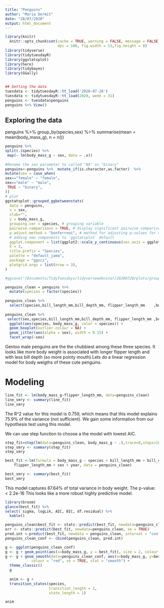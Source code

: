 ```yaml
---
title: "Penguins"
author: "Maria Dermit"
date: "28/07/2020"
output: html_document
---
```


```r
library(knitr)
  knitr::opts_chunk$set(cache = TRUE, warning = FALSE, message = FALSE, echo=TRUE, 
                        dpi = 100, fig.width = 13,fig.height = 8)
library(tidyverse)
library(tidytuesdayR)
library(ggstatsplot)
library(here)
library(tidybayes)
library(GGally)
  

```

```r


## Getting the data
tuesdata <- tidytuesdayR::tt_load('2020-07-28')
tuesdata <- tidytuesdayR::tt_load(2020, week = 31)
penguins <- tuesdata$penguins
penguins %>% View()
```



## Exploring the data
penguins %>% group_by(species,sex) %>% 
 summarise(mean = mean(body_mass_g), n = n())
```r

penguins %>%
split(.$species) %>%
 map(~ lm(body_mass_g ~ sex, data = .x))
 
#Rename the sex parameter to called "NA" as "binary"
penguins<-penguins %>%  mutate_if(is.character,as.factor)  %>% 
mutate(sex = case_when(
sex=="female" ~ "female",
sex=="male" ~ "male",
 TRUE ~ "binary",
))
# plot
ggstatsplot::grouped_ggbetweenstats(
  data = penguins,
  x = sex,    
  xlab="",
  y = body_mass_g,
  grouping.var = species, # grouping variable
  pairwise.comparisons = TRUE, # display significant pairwise comparisons
  p.adjust.method = "bonferroni", # method for adjusting p-values for multiple comparisons
  # adding new components to `ggstatsplot` default
  ggplot.component = list(ggplot2::scale_y_continuous(sec.axis = ggplot2::dup_axis())),
  k = 3,
  title.prefix = "Species",
  palette = "default_jama",
  package = "ggsci",
  plotgrid.args = list(nrow = 3),
)

#ggsave("/Documents/TidyTuesdays/tidyversewebninar/20200728/plots/grouped_ggbetweenstats.jpg")

```

```r
penguins_clean = penguins %>%
  mutate(species = factor(species))
  
penguins_clean %>% 
  select(species,bill_length_mm,bill_depth_mm, flipper_length_mm    ,body_mass_g) %>% ggpairs(mapping = aes(color=species))
  
penguins_clean %>% 
 select(sex,species,bill_length_mm,bill_depth_mm, flipper_length_mm ,body_mass_g) %>% 
  ggplot(aes(species, body_mass_g, color = species)) +
  geom_boxplot(outlier.colour = NA) +
  geom_jitter(aes(alpha = sex), width = 0.15) +
  facet_wrap(~sex) 
```
Gentoo male penguins are the the chubbiest among these three species. 
It looks like more body weight is associated with longer flipper length and with less bill depth (so more pointy mouth).Lets do a linear regression model for body weigths of these cute penguins.


# Modeling 
```r
line_fit <- lm(body_mass_g~flipper_length_mm, data=penguins_clean)
line_smry <- summary(line_fit)
line_smry 
```
The R^2 value for this model is 0.759, which means that this model explains 75.9% of the variance (not sufficient).
We gain some information from our hypothesis test using this model.


We can use step function to choose a the model with lowest AIC.
```r
step_fit=step(lm(data=penguins_clean, body_mass_g ~ .),trace=0,steps=10000)
step_smry <- summary(step_fit)
step_smry 

best_fit <-lm(formula = body_mass_g ~ species + bill_length_mm + bill_depth_mm + 
    flipper_length_mm + sex + year, data = penguins_clean)

best_smry <- summary(best_fit)
best_smry 

```
This model captures 87.64% of total variance in body weight. The p-value: < 2.2e-16
This looks like a more robust highly predictive model.
```r

library(broom)
glance(best_fit) %>%
select( sigma, logLik, AIC, BIC, df.residual) %>%
  kable()

```

```r
penguins_clean$best_fit <- stats::predict(best_fit, newdata=penguins_clean)
err <- stats::predict(best_fit, newdata=penguins_clean, se = TRUE)
pred.int <-predict(best_fit, newdata = penguins_clean, interval = "confidence")
penguins_clean_conf <- cbind(penguins_clean, pred.int)

g <- ggplot(penguins_clean_conf)
g <- g + geom_point(aes(x=body_mass_g, y = best_fit), size = 2, colour = "blue")
g <- g + geom_smooth(data=penguins_clean_conf, aes(x=body_mass_g, y=best_fit, ymin=lwr, ymax=upr), size = 1.5, 
            colour = "red", se = TRUE, stat = "smooth") + 
  theme_classic()
  g
  
  anim <- g +
  transition_states(species,
                    transition_length = 2,
                    state_length = 1)

anim
```

